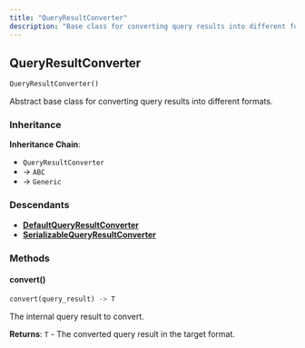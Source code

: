 ```yaml
---
title: "QueryResultConverter"
description: "Base class for converting query results into different formats"
---
```


## QueryResultConverter

```python
QueryResultConverter()
```

Abstract base class for converting query results into different formats.

### Inheritance

**Inheritance Chain**: 
- `QueryResultConverter` 
- → `ABC`
- → `Generic`

### Descendants

- [**DefaultQueryResultConverter**](/reference/dsl/query/query_result_converter/default_query_result_converter)
- [**SerializableQueryResultConverter**](/reference/dsl/query/query_result_converter/serializable_query_result_converter)

### Methods

#### convert()

```python
convert(query_result) -> T
```

<ParamField path="query_result" type="InternalQueryResult" required>
The internal query result to convert.
</ParamField>

**Returns**: `T` - The converted query result in the target format.